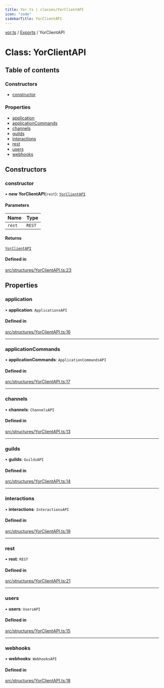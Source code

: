 ```yaml
---
title: Yor.ts | classes/YorClientAPI
icon: "code"
sidebarTitle: YorClientAPI
---
```

[yor.ts](../README) / [Exports](../modules) / YorClientAPI

# Class: YorClientAPI

## Table of contents

### Constructors

- [constructor](YorClientAPI#constructor)

### Properties

- [application](YorClientAPI#application)
- [applicationCommands](YorClientAPI#applicationcommands)
- [channels](YorClientAPI#channels)
- [guilds](YorClientAPI#guilds)
- [interactions](YorClientAPI#interactions)
- [rest](YorClientAPI#rest)
- [users](YorClientAPI#users)
- [webhooks](YorClientAPI#webhooks)

## Constructors

### constructor

• **new YorClientAPI**(`rest`): [`YorClientAPI`](YorClientAPI)

#### Parameters

| Name | Type |
| :------ | :------ |
| `rest` | `REST` |

#### Returns

[`YorClientAPI`](YorClientAPI)

#### Defined in

[src/structures/YorClientAPI.ts:23](https://github.com/OreOreki/yor.ts/blob/e005218/src/structures/YorClientAPI.ts#L23)

## Properties

### application

• **application**: `ApplicationsAPI`

#### Defined in

[src/structures/YorClientAPI.ts:16](https://github.com/OreOreki/yor.ts/blob/e005218/src/structures/YorClientAPI.ts#L16)

___

### applicationCommands

• **applicationCommands**: `ApplicationCommandsAPI`

#### Defined in

[src/structures/YorClientAPI.ts:17](https://github.com/OreOreki/yor.ts/blob/e005218/src/structures/YorClientAPI.ts#L17)

___

### channels

• **channels**: `ChannelsAPI`

#### Defined in

[src/structures/YorClientAPI.ts:13](https://github.com/OreOreki/yor.ts/blob/e005218/src/structures/YorClientAPI.ts#L13)

___

### guilds

• **guilds**: `GuildsAPI`

#### Defined in

[src/structures/YorClientAPI.ts:14](https://github.com/OreOreki/yor.ts/blob/e005218/src/structures/YorClientAPI.ts#L14)

___

### interactions

• **interactions**: `InteractionsAPI`

#### Defined in

[src/structures/YorClientAPI.ts:19](https://github.com/OreOreki/yor.ts/blob/e005218/src/structures/YorClientAPI.ts#L19)

___

### rest

• **rest**: `REST`

#### Defined in

[src/structures/YorClientAPI.ts:21](https://github.com/OreOreki/yor.ts/blob/e005218/src/structures/YorClientAPI.ts#L21)

___

### users

• **users**: `UsersAPI`

#### Defined in

[src/structures/YorClientAPI.ts:15](https://github.com/OreOreki/yor.ts/blob/e005218/src/structures/YorClientAPI.ts#L15)

___

### webhooks

• **webhooks**: `WebhooksAPI`

#### Defined in

[src/structures/YorClientAPI.ts:18](https://github.com/OreOreki/yor.ts/blob/e005218/src/structures/YorClientAPI.ts#L18)
